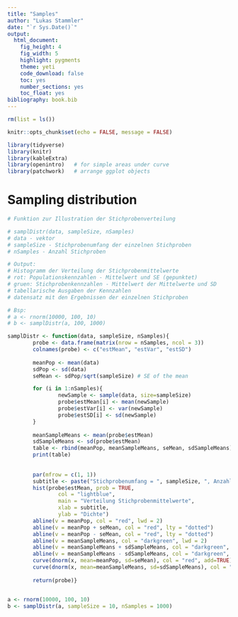 ```yaml
---
title: "Samples"
author: "Lukas Stammler"
date: "`r Sys.Date()`"
output:
  html_document:
    fig_height: 4
    fig_width: 5
    highlight: pygments
    theme: yeti
    code_download: false
    toc: yes
    number_sections: yes
    toc_float: yes
bibliography: book.bib
---
```


```r
rm(list = ls())

knitr::opts_chunk$set(echo = FALSE, message = FALSE)

library(tidyverse)
library(knitr)
library(kableExtra)
library(openintro)   # for simple areas under curve
library(patchwork)   # arrange ggplot objects
```

# Sampling distribution

```r
# Funktion zur Illustration der Stichprobenverteilung

# samplDistr(data, sampleSize, nSamples)
# data - vektor
# sampleSize - Stichprobenumfang der einzelnen Stichproben
# nSamples - Anzahl Stichproben

# Output:
# Histogramm der Verteilung der Stichprobenmittelwerte
# rot: Populationskennzahlen - Mittelwert und SE (gepunktet)
# gruen: Stichprobenkennzahlen - Mittelwert der Mittelwerte und SD
# tabellarische Ausgaben der Kennzahlen
# datensatz mit den Ergebnissen der einzelnen Stichproben

# Bsp:
# a <- rnorm(10000, 100, 10)
# b <- samplDistr(a, 100, 1000)

samplDistr <- function(data, sampleSize, nSamples){
        probe <- data.frame(matrix(nrow = nSamples, ncol = 3))
        colnames(probe) <- c("estMean", "estVar", "estSD")
        
        meanPop <- mean(data)
        sdPop <- sd(data)
        seMean <- sdPop/sqrt(sampleSize) # SE of the mean

        for (i in 1:nSamples){
                newSample <- sample(data, size=sampleSize)
                probe$estMean[i] <- mean(newSample)
                probe$estVar[i] <- var(newSample)
                probe$estSD[i] <- sd(newSample)
        }
        
        meanSampleMeans <- mean(probe$estMean)
        sdSampleMeans <- sd(probe$estMean)
        table <- rbind(meanPop, meanSampleMeans, seMean, sdSampleMeans)
        print(table)
        
        
        par(mfrow = c(1, 1))
        subtitle <- paste("Stichprobenumfang = ", sampleSize, ", Anzahl Stichproben = ", nSamples)        
        hist(probe$estMean, prob = TRUE,
                col = "lightblue",
                main = "Verteilung Stichprobenmittelwerte", 
                xlab = subtitle,
                ylab = "Dichte")
        abline(v = meanPop, col = "red", lwd = 2)
        abline(v = meanPop + seMean, col = "red", lty = "dotted")
        abline(v = meanPop - seMean, col = "red", lty = "dotted")
        abline(v = meanSampleMeans, col = "darkgreen", lwd = 2)
        abline(v = meanSampleMeans + sdSampleMeans, col = "darkgreen", lty = "dotted")
        abline(v = meanSampleMeans - sdSampleMeans, col = "darkgreen", lty = "dotted")
        curve(dnorm(x, mean=meanPop, sd=seMean), col = "red", add=TRUE)
        curve(dnorm(x, mean=meanSampleMeans, sd=sdSampleMeans), col = "darkgreen", add=TRUE)
        
        return(probe)}


a <- rnorm(10000, 100, 10)
b <- samplDistr(a, sampleSize = 10, nSamples = 1000)
```

